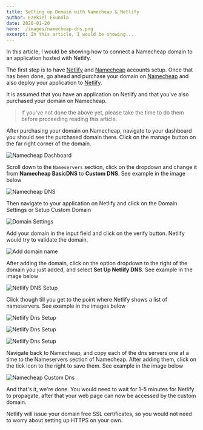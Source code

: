 ```yaml
---
title: Setting up Domain with Namecheap & Netlify
author: Ezekiel Ekunola
date: 2020-01-20
hero: ./images/namecheap-dns.png
excerpt: In this article, I would be showing...
---
```


In this article, I would be showing how to connect a Namecheap domain to an application hosted with Netlify.

The first step is to have [Netlify](https://www.netlify.com) and [Namecheap](https://www.namecheap.com) accounts setup. Once that has been done, go ahead and purchase your domain on [Namecheap](https://www.namecheap.com) and also deploy your application to [Netlify](https://www.netlify.com).

It is assumed that you have an application on Netlify and that you've also purchased your domain on Namecheap.

> If you've not done the above yet, please take the time to do them before proceeding reading this article.

After purchasing your domain on Namecheap, navigate to your dashboard you should see the purchased domain there. Click on the manage button on the far right corner of the domain.

![Namecheap Dashboard](./images/namecheap-dashboard.png)

Scroll down to the `Nameservers` section, click on the dropdown and change it from **Namecheap BasicDNS** to **Custom DNS**. See example in the image below

![Namecheap DNS](./images/namecheap-dns.png)

Then navigate to your application on Netlify and click on the Domain Settings or Setup Custom Domain

![Domain Settings](./images/netlify-domain-settings.png)

Add your domain in the input field and click on the verify button. Netlify would try to validate the domain.

![Add domain name](./images/netlify-add-domain-name.png)

After adding the domain, click on the option dropdown to the right of the domain you just added, and select **Set Up Netlify DNS**. See example in the image below

![Netlify DNS Setup](./images/netlify-dns-setup.png)

Click though till you get to the point where Netlify shows a list of nameservers. See example in the images below

![Netlify Dns Setup](./images/netlify-dns-setup-1.png)

![Netlify Dns Setup](./images/netlify-dns-setup-2.png)

![Netlify Dns Setup](./images/netlify-dns-setup-3.png)

Navigate back to Namecheap, and copy each of the dns servers one at a time to the Nameservers section of Namecheap. After adding them, click on the tick icon to the right to save them. See example in the image below

![Namecheap Custom Dns](./images/namecheap-custom-dns.png)

And that's it, we're done. You would need to wait for 1–5 minutes for Netlify to propagate, after that your web page can now be accessed by the custom domain.

Netlify will issue your domain free SSL certificates, so you would not need to worry about setting up HTTPS on your own.
